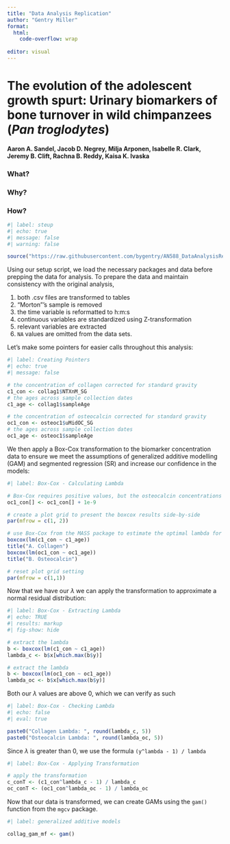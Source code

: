 ```yaml
---
title: "Data Analysis Replication"
author: "Gentry Miller"
format: 
  html:
    code-overflow: wrap
    
editor: visual
---
```


# The evolution of the adolescent growth spurt: Urinary biomarkers of bone turnover in wild chimpanzees (*Pan troglodytes*)

**Aaron A. Sandel, Jacob D. Negrey, Milja Arponen, Isabelle R. Clark, Jeremy B. Clift, Rachna B. Reddy, Kaisa K. Ivaska**

### What?

### Why?

### How?

```r
#| label: steup
#| echo: true
#| message: false
#| warning: false

source("https://raw.githubusercontent.com/bygentry/AN588_DataAnalysisRecreation_gentrym1/refs/heads/main/scripts/steup.R")
```

Using our setup script, we load the necessary packages and data before prepping the data for analysis. To prepare the data and maintain consistency with the original analysis,

1.  both .csv files are transformed to tables
2.  "Morton"'s sample is removed
3.  the time variable is reformatted to h:m:s
4.  continuous variables are standardized using Z-transformation
5.  relevant variables are extracted
6.  `NA` values are omitted from the data sets.

Let's make some pointers for easier calls throughout this analysis:

```r
#| label: Creating Pointers
#| echo: true 
#| message: false

# the concentration of collagen corrected for standard gravity
c1_con <- collag1$NTXnM_SG
# the ages across sample collection dates
c1_age <- collag1$sampleAge

# the concentration of osteocalcin corrected for standard gravity
oc1_con <- osteoc1$uMidOC_SG
# the ages across sample collection dates
oc1_age <- osteoc1$sampleAge
```

We then apply a Box-Cox transformation to the biomarker concentration data to ensure we meet the assumptions of generalized additive modelling (GAM) and segmented regression (SR) and increase our confidence in the models:

```r
#| label: Box-Cox - Calculating Lambda

# Box-Cox requires positive values, but the osteocalcin concentrations for Fisher are all 0. The paper doesn't specify how they handled this, so I'm adding a 1e-9 to every value to maintain a similar scale but not exclude the values.
oc1_con[] <- oc1_con[] + 1e-9

# create a plot grid to present the boxcox results side-by-side
par(mfrow = c(1, 2))

# use Box-Cox from the MASS package to estimate the optimal lambda for approximating normality
boxcox(lm(c1_con ~ c1_age))
title("A. Collagen")
boxcox(lm(oc1_con ~ oc1_age))
title("B. Osteocalcin")

# reset plot grid setting
par(mfrow = c(1,1))
```

Now that we have our $\lambda$ we can apply the transformation to approximate a normal residual distribution:

```r
#| label: Box-Cox - Extracting Lambda
#| echo: TRUE
#| results: markup
#| fig-show: hide

# extract the lambda 
b <- boxcox(lm(c1_con ~ c1_age))
lambda_c <- b$x[which.max(b$y)]

# extract the lambda
b <- boxcox(lm(oc1_con ~ oc1_age))
lambda_oc <- b$x[which.max(b$y)]
```

Both our $\lambda$ values are above 0, which we can verify as such

```r
#| label: Box-Cox - Checking Lambda
#| echo: false
#| eval: true

paste0("Collagen Lambda: ", round(lambda_c, 5))
paste0("Osteocalcin Lambda: ", round(lambda_oc, 5))
```

Since $\lambda$ is greater than 0, we use the formula `(y^lambda - 1) / lambda`

```r
#| label: Box-Cox - Applying Transformation

# apply the transformation
c_conT <- (c1_con^lambda_c - 1) / lambda_c
oc_conT <- (oc1_con^lambda_oc - 1) / lambda_oc
```

Now that our data is transformed, we can create GAMs using the `gam()` function from the `mgcv` package.

```r
#| label: generalized additive models

collag_gam_mf <- gam()

```

